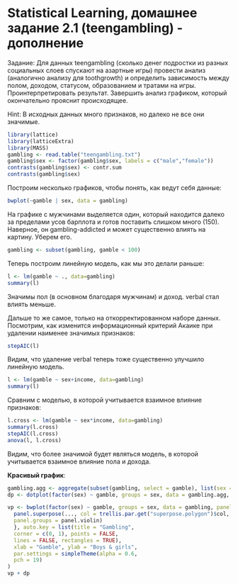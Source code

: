 Statistical Learning, домашнее задание 2.1 (teengambling) - дополнение
======================================================================
Задание: Для данных teengambling (сколько денег подростки из разных социальных слоев спускают на азартные игры) провести анализ (аналогично анализу для
toothgrowth) и определить зависимость между полом, доходом, статусом, образованием и тратами на игры. Проинтерпретировать результат. Завершить анализ графиком,
который окончательно прояснит происходящее.

Hint: В исходных данных много признаков, но далеко не все они значимые.

```r
library(lattice)
library(latticeExtra)
library(MASS)
gambling <- read.table("teengambling.txt")
gambling$sex <- factor(gambling$sex, labels = c("male","female"))
contrasts(gambling$sex) <- contr.sum
contrasts(gambling$sex)
```
Построим несколько графиков, чтобы понять, как ведут себя данные:
```r
bwplot(~gamble | sex, data = gambling)
```

На графике с мужчинами выделяется один, который находится далеко за пределами усов барплота и готов поставить слишком много (150). Наверное, он gambling-addicted и может существенно влиять на картину. Уберем его.

```r
gambling <- subset(gambling, gamble < 100)
```

Теперь построим линейную модель, как мы это делали раньше:
```r
l <- lm(gamble ~ ., data=gambling)
summary(l)
```
Значимы пол (в основном благодаря мужчинам) и доход. verbal стал влиять меньше.

Дальше то же самое, только на откорректированном наборе данных. Посмотрим, как изменится информационный критерий Акаике при удалении наименее значимых признаков:
```r
stepAIC(l)
```
Видим, что удаление verbal теперь тоже существенно улучшило линейную модель.
```r
l <- lm(gamble ~ sex+income, data=gambling)
summary(l)
```

Сравним с моделью, в которой учитывается взаимное влияние признаков:
```r
l.cross <- lm(gamble ~ sex*income, data=gambling)
summary(l.cross)
stepAIC(l.cross)
anova(l, l.cross)
```
Видим, что более значимой будет являться модель, в которой учитывается взаимное влияние пола и дохода.

**Красивый график**:
```r
gambling.agg <- aggregate(subset(gambling, select = gamble), list(sex = gambling$sex, income = gambling$income), mean)
dp <- dotplot(factor(sex) ~ gamble, groups = sex, data = gambling.agg, auto.key = list(title = "Delivery", corner = c(0, 1)), type = "b", xlab = "mean(gambling length)", ylab = "Vitamin C dose", par.settings = simpleTheme(pch = 19))

vp <- bwplot(factor(sex) ~ gamble, groups = sex, data = gambling, panel = function(...) {
  panel.superpose(..., col = trellis.par.get("superpose.polygon")$col,
  panel.groups = panel.violin)
  }, auto.key = list(title = "Gambling",
  corner = c(0, 1), points = FALSE,
  lines = FALSE, rectangles = TRUE),
  xlab = "Gamble", ylab = "Boys & girls",
  par.settings = simpleTheme(alpha = 0.6,
  pch = 19)
)
vp + dp
```


